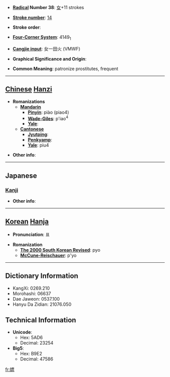 * '''[[Wiktionary:Chinese radical index| Radical]] Number 38''': [[Wiktionary:Chinese radical index 女|女]]+11 strokes

* '''[[Wiktionary:Chinese total strokes index|Stroke number]]''': [[Wiktionary:Chinese total strokes index 14|14]]

* '''Stroke order''': 

* '''[[Wiktionary:Chinese four corner index|Four-Corner System]]''': 4149<sub>1</sub>

* '''[[Wiktionary:Chinese Cangjie index|Cangjie input]]''': 女一田火 (VMWF)

* '''Graphical Significance and Origin''': 

* '''Common Meaning''': patronize prostitutes, frequent

----

== [[Chinese]] [[Hanzi]] ==

* '''Romanizations'''
** '''[[Mandarin]]'''
*** '''[[Pinyin]]''': piào (piao4)
*** '''[[Wade-Giles]]''': p'iao<sup>4</sup>
*** '''[[Yale]]''': 
** '''[[Cantonese]]'''
*** '''[[Jyutping]]''':
*** '''[[Penkyamp]]''': 
*** '''[[Yale]]''': piu4

* '''Other info''': 

----

==Japanese==
===[[Kanji]]===
{{kanji|on readings=[[ひょう]] (hyō)
|kun readings=[[かるい]] (karui)
}}

* '''Other info''':  

----

== [[Korean]] [[Hanja]] ==

* '''Pronunciation''': 표

* '''Romanization'''
** '''[[The 2000 South Korean Revised Romanization|The 2000 South Korean Revised]]''': pyo
** '''[[McCune-Reischauer]]''': p'yo

----

== Dictionary Information ==

* KangXi: 0269.210
* Morohashi: 06637
* Dae Jaweon: 0537.100
* Hanyu Da Zidian: 21076.050

== Technical Information ==

* '''Unicode''':
** Hex: 5AD6
** Decimal: 23254
* '''Big5''':
** Hex: B9E2
** Decimal: 47586

[[fr:嫖]]